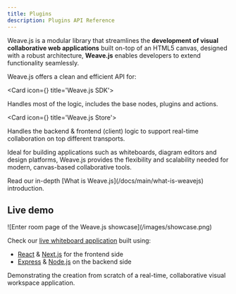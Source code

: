```yaml
---
title: Plugins
description: Plugins API Reference
---
```



Weave.js is a modular library that streamlines the **development of visual
collaborative web applications** built on-top of an HTML5 canvas, designed with a
robust architecture, **Weave.js** enables developers to extend functionality
seamlessly.

Weave.js offers a clean and efficient API for:

<Cards>

<Card icon={<CpuIcon className="text-purple-300" />} title='Weave.js SDK'>

Handles most of the logic, includes the base nodes, plugins and actions.

</Card>

<Card icon={<Database className="text-blue-300" />} title='Weave.js Store'>

Handles the backend & frontend (client) logic to support real-time collaboration
on top different transports.

</Card>

</Cards>

Ideal for building applications such as whiteboards, diagram editors and design
platforms, Weave.js provides the flexibility and scalability needed for modern,
canvas-based collaborative tools.

<Callout title="Want to learn more?">
  Read our in-depth [What is Weave.js](/docs/main/what-is-weavejs) introduction.
</Callout>

## Live demo

<div className="flex justify-center items-center *:max-w-[700px] bg-gradient-to-br from-fd-primary/10 rounded-xl border">
  ![Enter room page of the Weave.js showcase](/images/showcase.png)
</div>

Check our [live whiteboard application](https://weavejs.cloud.inditex.com) built using:

- [React](https://es.react.dev/) & [Next.js](https://nextjs.org/) for the frontend side
- [Express](https://expressjs.com/) & [Node.js](https://nodejs.org/es) on the backend side

Demonstrating the creation from scratch of a real-time, collaborative visual workspace
application.
